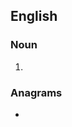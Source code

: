 ==English==

===Noun===
{{head|en|noun plural form}}

# {{plural of|afrit|lang=en}}

===Anagrams===
* {{anagrams|en|a=afirst|fraist|ftiras|iftars|tafsir}}